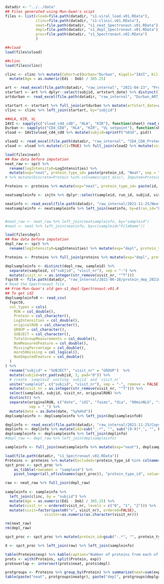 <!-- Load and use data from neat (old spectronaut file) and depl (old spectronaut file) -->

```r
datadir <- "../../data"
## Files generated using Mun-Gwan's scipt
files <- list(vload=file.path(datadir, "s1-viral_load.v01.RData"),
              clinc=file.path(datadir, "s1-clinic.v01.RData"),
              neat=file.path(datadir, "s1_neat_Spectronaut.v01.RData"),
              depl=file.path(datadir, "s1_depl_Spectronaut.v01.RData"),
              proc=file.path(datadir, "s1_Spectronaut.v02.RData")
              )
```

```r
##vload
load(files$vload)
```

```r
##clinc
load(files$clinc)
```

```r
clinc <- clinc %>% mutate(Cohort=c(Durban="Durban", Kigali="IAVI", Kilifi="IAVI", Lusaka="IAVI")[Site]) %>% 
  mutate(Age = as.numeric(Edi - Dob) / 365.25) 
```

```r
art <- read_excel(file.path(datadir, "raw_internal", "2021-04-23", "Protocol_C_with_ART_start_date_for_JN_23042021.xlsx")) %>% filter(!is.na(pid)) %>% mutate(subjid=as.character(pid))
startart <- art %>% dplyr::select(subjid, artstart_date) %>% distinct() %>% filter(subjid %in% clinc$subjid) %>% mutate(artstart_date=as.Date(artstart_date))
artdurban <- read_excel(file.path(datadir, "raw_internal", "Durban_ART_startdate.xlsx")) %>% mutate(subjid=gsub(".*-", "", PID))

startart <- startart %>% full_join(artdurban %>% mutate(artstart_date=as.Date(as.numeric(`Treatment start date`), origin="1899-12-30")) %>% dplyr::select(subjid, artstart_date, revised_edi))
clinc <- clinc %>% left_join(startart, by="subjid")
```


```r
##HLA, KIR, VL
IAVI <- sapply(c("vload_cd4_cd8", "HLA", "KIR"), function(sheet) read_excel(file.path(datadir, "raw_internal", "IAVI_CD4_VL_HLA_KIR.xlsx"), sheet=sheet))
Durban <- sapply(c("CD4_CD8", "HLA", "KIR", "VL setpoint"), function(sheet) read_excel(file.path(datadir, "raw_internal", "Durban_CD4_VL_HLA_KIR.xlsx"), sheet=sheet))
vload <- IAVI$vload_cd4_cd8 %>% mutate(subjid=sprintf("%03d", pid))

vload2 <- read_excel(file.path(datadir, "raw_internal", "CD4_CD8_Proteomics_08062021.xlsx")) %>% group_by(pid) %>% fill(artstartdate, .direction="updown") %>% ungroup() %>% mutate(ARTstatus=ifelse(!is.na(artstartdate), ifelse(grepl("[Uu]nknown", artstartdate), "Unknown", ifelse(grepl("not treated", artstartdate), "Not treated", "ART")), NA), artstart_date=as.Date(as.numeric(artstartdate), origin="1899-12-30")) %>% filter(!is.na(cd4cells)|!is.na(cd8cells)|!is.na(cd4percent)|!is.na(cd8percent))
vload <- vload %>% mutate(vl1=TRUE) %>% full_join(vload2 %>% mutate(visittime=visitdate, visitdate=as.Date(visittime), vl2=TRUE))
```

```r
load(files$neat)
## Raw data before imputation
neat_raw <- spct %>%
  rename(logIntensity0=LogIntensities) %>% 
  mutate(exp="neat", protein_type_id= paste(protein_id, "Neat", sep = "-"))
# %>% mutate(Discrete=Protein %in% colnames(spct_disc), Imputed=Protein %in% colnames(spct_norm), Excluded=!(Protein %in% colnames(spct_proc)))
```

```r
Proteins <- proteins %>% mutate(exp="neat", protein_type_id= paste(id, "Neat", sep = "-"))
```

```r
neatsampleinfo <- injtn %>% dplyr::select(sampleid, run_id, subjid, visit_nr)

neatinfo <- read_excel(file.path(datadir, "raw_internal/2021-11-25/NeatPlasma_MS_run_conditions.xlsx")) %>% mutate(FileName=sub("uL", "ul", FileName))
neatsampleinfo <- neatsampleinfo %>% left_join(neatinfo, by=c(run_id="FileName"))


#neat_raw <- neat_raw %>% left_join(neatsampleinfo, by="sampleid")
#neat <- neat %>% left_join(neatinfo, by=c(sampleid="FileName"))
```

```r
load(files$depl)
## Raw data before imputation
depl_raw <- spct %>%
  rename(logIntensity0=LogIntensities) %>% mutate(exp="depl", protein_type_id= paste(protein_id, "Depleted", sep = "-"))
```

```r
Proteins <- Proteins %>% full_join(proteins %>% mutate(exp="depl", protein_type_id= paste(id, "Depleted", sep = "-")))
```

```r
deplsampleinfo <- distinct(depl_raw, sampleid) %>% 
  separate(sampleid, c("subjid", "visit_nr"), sep = "-") %>% 
  mutate(visit_nr = as.integer(str_remove(visit_nr, "^T")))
fspct0 <- file.path(datadir, "raw_internal/2021-06-28/protein_dep_20210609.txt.gz")
# Read the Spectronaut file
## From Mun-Gwan's old gen-s1_depl-Spectronaut.v01.R
## To get id2
deplsampleinfo0 <- read_csv(
  fspct0,
  col_types = cols(
    RUN = col_double(),
    Protein = col_character(),
    LogIntensities = col_double(),
    originalRUN = col_character(),
    GROUP = col_character(),
    SUBJECT = col_character(),
    TotalGroupMeasurements = col_double(),
    NumMeasuredFeature = col_double(),
    MissingPercentage = col_double(),
    more50missing = col_logical(),
    NumImputedFeature = col_double()
  )
) %>% 
  rename("subjid" = "SUBJECT", "visit_nr" = "GROUP")  %>%
  mutate(subjid=str_pad(subjid, 3, pad="0")) %>%
  # create `sampleid` uniting `subjid` and `visit_nr`
  unite("sampleid", c("subjid", "visit_nr"), sep = "-", remove = FALSE) %>% 
  mutate(visit_nr = as.integer(str_remove(visit_nr, "^T"))) %>%
  select(sampleid, subjid, visit_nr, originalRUN) %>% 
  distinct() %>% 
  separate(originalRUN, c("date", "id2", "faims", "dia", "90minNLG", "r1"),
           sep = "_") %>% 
  mutate(date = as.Date(date, "%y%m%d"))
deplsampleinfo <- deplsampleinfo %>% left_join(deplsampleinfo0)
```

```r
deplinfo <- read_excel(file.path(datadir, "raw_internal/2021-11-25/Copy of Depleted_plasma_samples_DIAresultSummary_plus depletionbatch_19Nov21.xlsx"), skip=1)%>% filter(!is.na(`#MassSpecID`)) %>% rename(Replicate=`#MassSpecID`)
deplinfo <- deplinfo %>% mutate(id2=sub("_.*", "", sub("[0-9]*_", "", FileName)))
deplsampleinfo <- deplsampleinfo %>% left_join(deplinfo)
#depl_raw <- depl_raw %>% left_join(deplsampleinfo)

sampleinfo <- full_join(neatsampleinfo %>% mutate(exp="neat"), deplsampleinfo %>% mutate(exp="depl"), by=c("sampleid", "subjid", "visit_nr", "exp"), suffix=c(".neat", ".depl"))
```

```r
load(file.path(datadir, "s1_Spectronaut.v02.RData"))
Proteins <- proteins %>% mutate(Excluded=!protein_type_id %in% colnames(spct_proc)) %>% left_join(Proteins) %>% mutate(exp=substr(tolower(prep_type),1, 4), proteingroup=c("normalized", "excluded")[1 + 1*Excluded]) 
spct_proc <- spct_proc %>% 
    as_tibble(rownames = "sampleid") %>%
    pivot_longer(all_of(colnames(spct_proc)), "protein_type_id", values_to = "logIntensity")
```



```r
raw <- neat_raw %>% full_join(depl_raw)
  
sampleinfo <- sampleinfo %>%
  left_join(clinc, by = "subjid") %>% 
  mutate(Age = as.numeric(Edi - Dob) / 365.25) %>% 
  mutate(visit_nr = ordered(visit_nr, levels = c("0", "1", "2"))) %>%
  mutate(visit=factor(paste0("v", visit_nr), ordered=FALSE),
                  visitnr=as.numeric(as.character(visit_nr)))

rm(neat_raw) 
rm(depl_raw)

spct_proc <- spct_proc %>% mutate(protein_id=gsub("-.*", "", protein_type_id), prep_type=gsub(".*-", "", protein_type_id), exp=substr(tolower(prep_type), 1, 4)) %>% left_join(Proteins %>% select(protein_type_id, Excluded, proteingroup))

X <- spct_proc %>% left_join(raw) %>% left_join(sampleinfo)
```


```r
table(Proteins$exp) %>% kable(caption="Number of proteins from each of the experiments.") %>% kable_styling(full_width = FALSE)
prots <- with(Proteins, split(Protein, exp))
protoverlap <- intersect(prots$neat, prots$depl) 

protgroups <- Proteins %>% group_by(Protein) %>% summarize(neat=sum(exp=="neat"), neatgr=if (any(exp=="neat")) proteingroup[exp=="neat"] else NA, depl=sum(exp=="depl"), deplgr=if (any(exp=="depl")) proteingroup[exp=="depl"] else NA)
table(paste("neat", protgroups$neatgr), paste("depl", protgroups$deplgr))[c(1,3,2), c(1,3,2)]  %>% kable(caption="Number of proteins from each of the experiments.") %>% kable_styling(full_width = FALSE)
```

